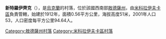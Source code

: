 {{expand|time=2016-09-03T02:09:47+00:00}}
{{unreferenced|time=2016-09-03T02:09:47+00:00}}
{{coord|47|31|9|N|30|33|44|E|scale:30000|display=title}}

'''新特羅伊齊克'''（{{lang-uk|Новотроїцьке}}），是[[烏克蘭|烏克蘭]]的村落，位於該國西南部[[敖德薩州|敖德薩州]]，由[[米科拉伊夫卡區|米科拉伊夫卡區]]負責管轄，始建於1912年，面積0.56平方公里，海拔高度51米，2001年人口53，人口密度每平方公里94.64人。

{{DEFAULTSORT:Новотроїцьке}}
[[Category:敖德薩州村落|Category:敖德薩州村落]]
[[Category:米科拉伊夫卡區村落|Category:米科拉伊夫卡區村落]]


{{Odessa-geo-stub}}